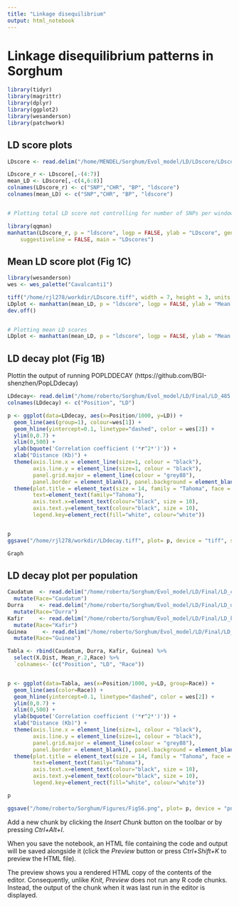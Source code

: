 ```yaml
---
title: "Linkage disequilibrium"
output: html_notebook
---
```


# Linkage disequilibrium patterns in Sorghum

```r
library(tidyr)
library(magrittr)
library(dplyr) 
library(ggplot2)
library(wesanderson)
library(patchwork)
```

## LD score plots

```r

LDscore <- read.delim("/home/MENDEL/Sorghum/Evol_model/LD/LDscore/LDscore.100k.score.ld", sep = " ")

LDscore_r <- LDscore[,-(4:7)]
mean_LD <- LDscore[,-c(4,6:8)]
colnames(LDscore_r) <- c("SNP","CHR", "BP", "ldscore")
colnames(mean_LD) <- c("SNP","CHR", "BP", "ldscore")


# Plotting total LD score not controlling for number of SNPs per window

library(qqman)
manhattan(LDscore_r, p = "ldscore", logp = FALSE, ylab = "LDscore", genomewideline = FALSE, col = c("dodgerblue4", "forestgreen"), cex=0.3,
    suggestiveline = FALSE, main = "LDscores")


```

## Mean LD score plot (Fig 1C)

```r


library(wesanderson)
wes <- wes_palette("Cavalcanti1")

tiff("/home/rjl278/workdir/LDscore.tiff", width = 7, height = 3, units = 'in', res = 450 )
LDplot <- manhattan(mean_LD, p = "ldscore", logp = FALSE, ylab = "Mean LDscore", genomewideline = FALSE, col = alpha(wes, 0.2), cex=0.15, suggestiveline = FALSE,  cex.axis = 0.9, cex.lab = 0.9, ylim=c(0, 0.4))
dev.off()


# Plotting mean LD scores
LDplot <- manhattan(mean_LD, p = "ldscore", logp = FALSE, ylab = "Mean LDscore", genomewideline = FALSE, col = alpha(wes, 0.2), cex=0.15, suggestiveline = FALSE,  cex.axis = 0.9, cex.lab = 0.9, ylim=c(0, 0.4) )

```

## LD decay plot (Fig 1B)
Plottin the output of running POPLDDECAY (https://github.com/BGI-shenzhen/PopLDdecay)

```r

LDdecay<- read.delim("/home/roberto/Sorghum/Evol_model/LD/Final/LD_485.stat/TERRA485_LDdecay", header = T)
colnames(LDdecay) <- c("Position", "LD")

p <- ggplot(data=LDdecay, aes(x=Position/1000, y=LD)) +
  geom_line(aes(group=1), colour=wes[1]) +
  geom_hline(yintercept=0.1, linetype="dashed", color = wes[2]) +
  ylim(0,0.7) +
  xlim(0,500) +
  ylab(bquote('Correlation coefficient ('*r^2*')')) +
  xlab("Distance (Kb)") +
  theme(axis.line.x = element_line(size=1, colour = "black"),
        axis.line.y = element_line(size=1, colour = "black"),
        panel.grid.major = element_line(colour = "grey88"),
        panel.border = element_blank(), panel.background = element_blank()) +
  theme(plot.title = element_text(size = 14, family = "Tahoma", face = "bold"),
        text=element_text(family="Tahoma"),
        axis.text.x=element_text(colour="black", size = 10),
        axis.text.y=element_text(colour="black", size = 10),
        legend.key=element_rect(fill="white", colour="white"))


p
ggsave("/home/rjl278/workdir/LDdecay.tiff", plot= p, device = "tiff", scale = 1, width = 3.42, height = 3, units = c("in"),dpi = 500, limitsize = TRUE)

Graph

```


## LD decay plot per population

```r

Caudatum  <- read.delim("/home/roberto/Sorghum/Evol_model/LD/Final/LD_caudatum.stat", header = T) %>%
  mutate(Race="Caudatum")
Durra     <- read.delim("/home/roberto/Sorghum/Evol_model/LD/Final/LD_durra.stat", header = T) %>%
  mutate(Race="Durra")
Kafir     <- read.delim("/home/roberto/Sorghum/Evol_model/LD/Final/LD_kafir.stat", header = T) %>%
  mutate(Race="Kafir")
Guinea     <- read.delim("/home/roberto/Sorghum/Evol_model/LD/Final/LD_guinea.stat", header = T) %>%
  mutate(Race="Guinea")

Tabla <- rbind(Caudatum, Durra, Kafir, Guinea) %>%
  select(X.Dist, Mean_r.2,Race) %>%
  `colnames<-`(c("Position", "LD", "Race"))


p <- ggplot(data=Tabla, aes(x=Position/1000, y=LD, group=Race)) +
  geom_line(aes(color=Race)) +
  geom_hline(yintercept=0.1, linetype="dashed", color = wes[2]) +
  ylim(0,0.7) +
  xlim(0,500) +
  ylab(bquote('Correlation coefficient ('*r^2*')')) +
  xlab("Distance (Kb)") +
  theme(axis.line.x = element_line(size=1, colour = "black"),
        axis.line.y = element_line(size=1, colour = "black"),
        panel.grid.major = element_line(colour = "grey88"),
        panel.border = element_blank(), panel.background = element_blank()) +
  theme(plot.title = element_text(size = 14, family = "Tahoma", face = "bold"),
        text=element_text(family="Tahoma"),
        axis.text.x=element_text(colour="black", size = 10),
        axis.text.y=element_text(colour="black", size = 10),
        legend.key=element_rect(fill="white", colour="white"))

p

ggsave("/home/roberto/Sorghum/Figures/FigS6.png", plot= p, device = "png", scale = 1, width = 9, height = 4, units = c("in"),dpi = 150, limitsize = TRUE)


```



Add a new chunk by clicking the *Insert Chunk* button on the toolbar or by pressing *Ctrl+Alt+I*.

When you save the notebook, an HTML file containing the code and output will be saved alongside it (click the *Preview* button or press *Ctrl+Shift+K* to preview the HTML file).

The preview shows you a rendered HTML copy of the contents of the editor. Consequently, unlike *Knit*, *Preview* does not run any R code chunks. Instead, the output of the chunk when it was last run in the editor is displayed.
